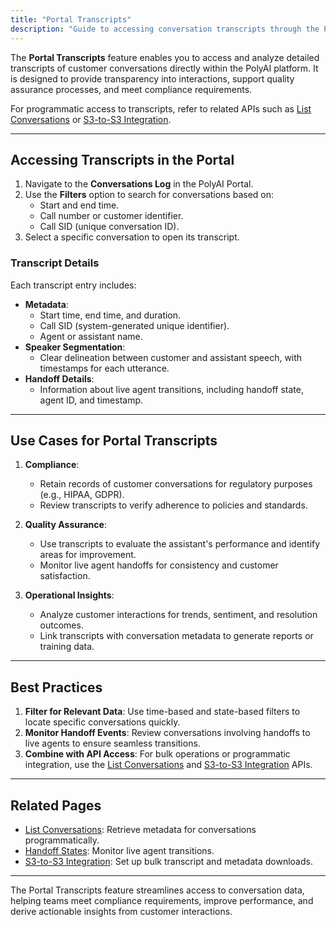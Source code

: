 ```yaml
---
title: "Portal Transcripts"
description: "Guide to accessing conversation transcripts through the PolyAI portal for compliance, quality assurance, and reporting."
---
```


The **Portal Transcripts** feature enables you to access and analyze detailed transcripts of customer conversations directly within the PolyAI platform. It is designed to provide transparency into interactions, support quality assurance processes, and meet compliance requirements. 

For programmatic access to transcripts, refer to related APIs such as [List Conversations](./list-conversations.mdx) or [S3-to-S3 Integration](./s3-to-s3.mdx).

---

## Accessing Transcripts in the Portal

1. Navigate to the **Conversations Log** in the PolyAI Portal.
2. Use the **Filters** option to search for conversations based on:
   - Start and end time.
   - Call number or customer identifier.
   - Call SID (unique conversation ID).
3. Select a specific conversation to open its transcript.

### Transcript Details

Each transcript entry includes:
- **Metadata**:
  - Start time, end time, and duration.
  - Call SID (system-generated unique identifier).
  - Agent or assistant name.
- **Speaker Segmentation**:
  - Clear delineation between customer and assistant speech, with timestamps for each utterance.
- **Handoff Details**:
  - Information about live agent transitions, including handoff state, agent ID, and timestamp.

---

## Use Cases for Portal Transcripts

1. **Compliance**:
   - Retain records of customer conversations for regulatory purposes (e.g., HIPAA, GDPR).
   - Review transcripts to verify adherence to policies and standards.

2. **Quality Assurance**:
   - Use transcripts to evaluate the assistant's performance and identify areas for improvement.
   - Monitor live agent handoffs for consistency and customer satisfaction.

3. **Operational Insights**:
   - Analyze customer interactions for trends, sentiment, and resolution outcomes.
   - Link transcripts with conversation metadata to generate reports or training data.

---

## Best Practices

1. **Filter for Relevant Data**: Use time-based and state-based filters to locate specific conversations quickly.
2. **Monitor Handoff Events**: Review conversations involving handoffs to live agents to ensure seamless transitions.
3. **Combine with API Access**: For bulk operations or programmatic integration, use the [List Conversations](./list-conversations.mdx) and [S3-to-S3 Integration](./s3-to-s3.mdx) APIs.

---

## Related Pages

- [List Conversations](./list-conversations.mdx): Retrieve metadata for conversations programmatically.
- [Handoff States](./handoff-states.mdx): Monitor live agent transitions.
- [S3-to-S3 Integration](./s3-to-s3.mdx): Set up bulk transcript and metadata downloads.

---

The Portal Transcripts feature streamlines access to conversation data, helping teams meet compliance requirements, improve performance, and derive actionable insights from customer interactions.